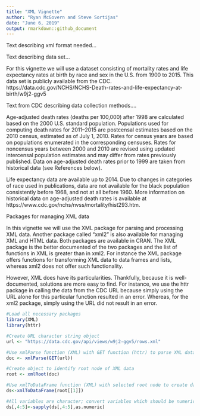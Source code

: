 ```yaml
---
title: "XML Vignette"
author: "Ryan McGovern and Steve Sortijas"
date: "June 6, 2019"
output: rmarkdown::github_document
---
```



Text describing xml format needed...

Text describing data set...

For this vignette we will use a dataset consisting of mortality rates and life expectancy rates at birth by race and sex in the U.S. from 1900 to 2015. This data set is publicly available from the CDC. https://data.cdc.gov/NCHS/NCHS-Death-rates-and-life-expectancy-at-birth/w9j2-ggv5  

Text from CDC describing data collection methods....

Age-adjusted death rates (deaths per 100,000) after 1998 are calculated based on the 2000 U.S. standard population. Populations used for computing death rates for 2011–2015 are postcensal estimates based on the 2010 census, estimated as of July 1, 2010. Rates for census years are based on populations enumerated in the corresponding censuses. Rates for noncensus years between 2000 and 2010 are revised using updated intercensal population estimates and may differ from rates previously published. Data on age-adjusted death rates prior to 1999 are taken from historical data (see References below).

Life expectancy data are available up to 2014. Due to changes in categories of race used in publications, data are not available for the black population consistently before 1968, and not at all before 1960. More information on historical data on age-adjusted death rates is available at https://www.cdc.gov/nchs/nvss/mortality/hist293.htm.

Packages for managing XML data

In this vignette we will use the XML package for parsing and processing XML data. Another package called "xml2" is also available for managing XML and HTML data. Both packages are available in CRAN. The XML package is the better documented of the two packages and the list of functions in XML is greater than in xml2. For instance the XML package offers functions for transforming XML data to data frames and lists, whereas xml2 does not offer such functionality.

However, XML does have its particularities. Thankfully, because it is well-documented, solutions are more easy to find. For instance, we use the httr package in calling the data from the CDC URL because simply using the URL alone for this particular function resulted in an error. Whereas, for the xml2 package, simply using the URL did not result in an error.

```r
#Load all necessary packages
library(XML)
library(httr)

#Create URL character string object
url <- "https://data.cdc.gov/api/views/w9j2-ggv5/rows.xml"

#Use xmlParse function (XML) with GET function (httr) to parse XML data; n.b. not using GET function results in error message indicating content is not XML
doc <- xmlParse(GET(url))

#Create object to identify root node of XML data
root <- xmlRoot(doc)

#Use xmlToDataFrame function (XML) with selected root node to create data frame; n.b. not subsetting the root node results in an error
ds<-xmlToDataFrame(root[[1]])

#All variables are character; convert variables which should be numeric
ds[,4:5]<-sapply(ds[,4:5],as.numeric)



```